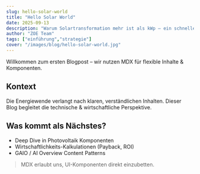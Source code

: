 ```yaml
---
slug: hello-solar-world
title: "Hello Solar World"
date: 2025-09-13
description: "Warum Solartransformation mehr ist als kWp – ein schneller Überblick"
author: "ZOE Team"
tags: ["einführung","strategie"]
cover: "/images/blog/hello-solar-world.jpg"
---
```



<Callout>
Willkommen zum ersten Blogpost – wir nutzen MDX für flexible Inhalte & Komponenten.
</Callout>

## Kontext

Die Energiewende verlangt nach klaren, verständlichen Inhalten. Dieser Blog begleitet die technische & wirtschaftliche Perspektive.

## Was kommt als Nächstes?

- Deep Dive in Photovoltaik Komponenten
- Wirtschaftlichkeits-Kalkulationen (Payback, ROI)
- GAIO / AI Overview Content Patterns

> MDX erlaubt uns, UI-Komponenten direkt einzubetten.
